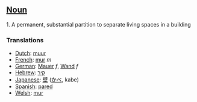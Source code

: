 ==[[Noun]]==

1.  A permanent, substantial partition to separate living spaces in a building

===Translations===

*[[Dutch]]: [[muur]]
*[[French]]: [[mur]] ''m''
*[[German]]: [[Mauer]] ''f'', [[Wand]] ''f''
*[[Hebrew]]: [[קיר]]
*[[Japanese]]: [[壁]] ([[かべ]], kabe)
*[[Spanish]]: [[pared]]
*[[Welsh]]: [[mur]]